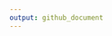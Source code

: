 ```yaml
---
output: github_document
---
```


<!-- README.md is generated from README.Rmd. Please edit that file -->


